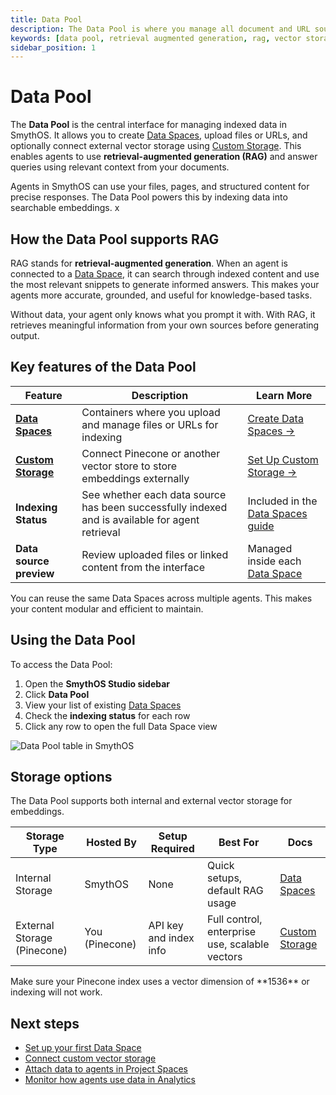 ```yaml
---
title: Data Pool
description: The Data Pool is where you manage all document and URL sources used for retrieval-augmented generation (RAG) in SmythOS. Learn how to create Data Spaces and configure custom vector storage.
keywords: [data pool, retrieval augmented generation, rag, vector storage, pinecone, data spaces, custom storage, smythos indexing]
sidebar_position: 1
---
```


# Data Pool

The **Data Pool** is the central interface for managing indexed data in SmythOS. It allows you to create [Data Spaces](../agent-collaboration/working-with-agents/data-spaces), upload files or URLs, and optionally connect external vector storage using [Custom Storage](./custom-storage). This enables agents to use **retrieval-augmented generation (RAG)** and answer queries using relevant context from your documents.

<InfoCallout title="What the Data Pool enables">
Agents in SmythOS can use your files, pages, and structured content for precise responses. The Data Pool powers this by indexing data into searchable embeddings.
</InfoCallout>
x
<Spacer size="md" />

## How the Data Pool supports RAG

RAG stands for **retrieval-augmented generation**. When an agent is connected to a [Data Space](/docs/agent-collaboration/working-with-agents/data-spaces), it can search through indexed content and use the most relevant snippets to generate informed answers. This makes your agents more accurate, grounded, and useful for knowledge-based tasks.

<SuccessCallout title="RAG gives your agent real knowledge">
Without data, your agent only knows what you prompt it with. With RAG, it retrieves meaningful information from your own sources before generating output.
</SuccessCallout>

<Spacer size="md" />

## Key features of the Data Pool

| Feature                              | Description                                                                                             | Learn More                                                                 |
|--------------------------------------|---------------------------------------------------------------------------------------------------------|-----------------------------------------------------------------------------|
| **[Data Spaces](../agent-collaboration/working-with-agents/data-spaces)**       | Containers where you upload and manage files or URLs for indexing                                        | [Create Data Spaces →](../agent-collaboration/working-with-agents/data-spaces) |
| **[Custom Storage](./custom-storage)**             | Connect Pinecone or another vector store to store embeddings externally                                 | [Set Up Custom Storage →](./custom-storage)                               |
| **Indexing Status**                  | See whether each data source has been successfully indexed and is available for agent retrieval         | Included in the [Data Spaces guide](../agent-collaboration/working-with-agents/data-spaces#indexing-behavior) |
| **Data source preview**              | Review uploaded files or linked content from the interface                                               | Managed inside each [Data Space](../agent-collaboration/working-with-agents/data-spaces) |

<TipCallout title="Use one Data Pool, many agents">
You can reuse the same Data Spaces across multiple agents. This makes your content modular and efficient to maintain.
</TipCallout>

<Spacer size="md" />

## Using the Data Pool

To access the Data Pool:

1. Open the **SmythOS Studio sidebar**
2. Click **Data Pool**
3. View your list of existing [Data Spaces](../agent-collaboration/working-with-agents/data-spaces)
4. Check the **indexing status** for each row
5. Click any row to open the full Data Space view

<Image src="/static/docs/img/docs/data-pool-main.jpg" alt="Data Pool table in SmythOS" caption="The Data Pool shows your content containers, index status, and linked storage at a glance." />

<Spacer size="md" />

## Storage options

The Data Pool supports both internal and external vector storage for embeddings.

| Storage Type                      | Hosted By      | Setup Required        | Best For                                       | Docs                           |
|----------------------------------|----------------|------------------------|------------------------------------------------|--------------------------------|
| Internal Storage                 | SmythOS        | None                   | Quick setups, default RAG usage                | [Data Spaces](../agent-collaboration/working-with-agents/data-spaces) |
| External Storage (Pinecone)      | You (Pinecone) | API key and index info | Full control, enterprise use, scalable vectors | [Custom Storage](./custom-storage)         |

<WarningCallout title="Pinecone index requirement">
Make sure your Pinecone index uses a vector dimension of **1536** or indexing will not work.
</WarningCallout>

<Spacer size="md" />

## Next steps

- [Set up your first Data Space](../agent-collaboration/working-with-agents/data-spaces)
- [Connect custom vector storage](./custom-storage)
- [Attach data to agents in Project Spaces](../agent-collaboration/working-with-agents/project-spaces)
- [Monitor how agents use data in Analytics](../analytics/overview)
